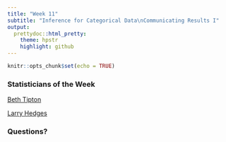 ```yaml
---
title: "Week 11"
subtitle: "Inference for Categorical Data\nCommunicating Results I"
output: 
  prettydoc::html_pretty:
    theme: hpstr
    highlight: github
---
```


```r
knitr::opts_chunk$set(echo = TRUE)
```

### Statisticians of the Week

[Beth Tipton](https://www.ipr.northwestern.edu/news/2019/faculty-spotlight-beth-tipton.html)

[Larry Hedges](https://www.ipr.northwestern.edu/who-we-are/faculty-experts/hedges.html)


<!-- ### Thursday announcements -->

<!-- + Due now: Lab 08 -->
<!-- + Today: project work session -->
<!-- + Rough draft due next Tuesday -->
<!--     + upload to [Google Drive folder](https://drive.google.com/drive/folders/1bqjf3mHkhmMNeb8h4Ql710O88rMnttqr?usp=sharing) (link also posted on Canvas) -->
<!--     + This is where you will access each other's reports to read before peer review session next Thursday -->
<!--     + Can also see Project rubric I will use to evaluate your final project -->
<!-- + [Prep work for Tuesday](https://kgfitzgerald.github.io/APU_MATH_250/prepare/week-12.html). -->


<!-- ### Peer review assignments (for next Thursday) -->

<!-- + Group 1 (Avery & Rachel) - read Groups 2 & 3 -->
<!-- + Group 2 (Evan & Jason) - read Groups 3 & 4 -->
<!-- + Group 3 (Dat & Leon) - read Groups 1 & 4 -->
<!-- + Group 4 (Angie & Caylee) - read Groups 2 & 5 -->
<!-- + Group 5 (Enzo & Lauren) - read Groups 1 & 2 -->




<!-- ### Project comments -->

<!-- - If you haven't already, make sure to save your clean data as a .RDS file (e.g. using `saveRDS()`), and place it in your `data` folder. Your written report should start by reading in this data file.  -->
<!-- - Check out [from Data to Viz](https://www.data-to-viz.com) website for suggestions on creative visualizations to use (includes R code!) -->
<!-- - Don't need to run every imaginable analysis on your data, but do want you to demonstrate a thorough investigation of your dataset.  -->
<!--     + What insight can you glean from these data?  -->
<!--     + What (interesting) questions can be answered from these data? -->
<!--     + Should do more exploring than what ends up in your final report  -->
<!--     + Explore to death - become an expert on these data!  -->
<!-- - May want to create a new file called `analysis.qmd` for all the analyses you're going to explore that may or may not end up in your written report.  -->
<!-- - Comment your code - someone else should be able to follow exactly what your code is doing and why -->
<!-- - Start creating a codebook that describes what each variable in your dataset is -->
<!-- - Tips on multiple linear regression: -->
<!--     + To choose a "best" model, use `regsubsets()` function from `leaps` package (see 4th set of slides from Week 08) -->
<!--     + Don't forget to check for model diagnostics at the end (see 3rd & 4th set of slides from Week 08) -->

    
### Questions?


<!-- ### Tuesday Announcements -->

<!-- + Today: continue working on Lab 08, due class-time Thursday -->
<!-- + Thursday: project work session -->
<!-- + Rough draft due next Tuesday at midnight, early submission encouraged -->
<!--     + Will read two groups' reports prior to class that Thursday -->

